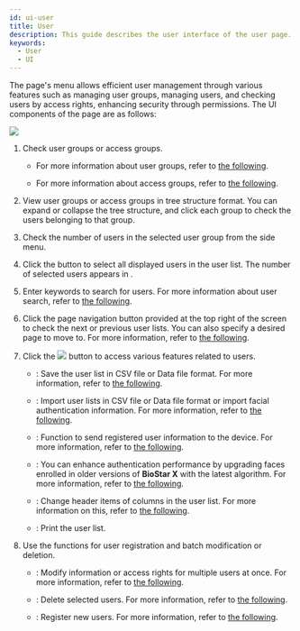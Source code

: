 ```yaml
---
id: ui-user
title: User
description: This guide describes the user interface of the user page.
keywords:
  - User
  - UI
---
```


The <Cmd sid='shell.header.user' /> page's <Cmd sid='team.sidebar.user' /> menu allows efficient user management through various features such as managing user groups, managing users, and checking users by access rights, enhancing security through permissions. The UI components of the <Cmd sid='shell.header.user' /> page are as follows:

<Image src='/img/biostarx-ui-user.png' className='none' />

<Calloutlists>

1. Check user groups or access groups.

   * For more information about user groups, refer to [the following](user-group-manage).

   * For more information about access groups, refer to [the following](view-user-by-access).

2. View user groups or access groups in tree structure format. You can expand or collapse the tree structure, and click each group to check the users belonging to that group.

3. Check the number of users in the selected user group from the side menu.

4. Click the <Cmd sid='common.selectAll' /> button to select all displayed users in the user list. The number of selected users appears in <Cmd sid='team.user.selected' />.

5. Enter keywords to search for users. For more information about user search, refer to [the following](view-users#user-search).

6. Click the page navigation button provided at the top right of the screen to check the next or previous user lists. You can also specify a desired page to move to. For more information, refer to [the following](view-users#select-view-options).

7. Click the <Image src='/img/menus/ico-more-white.svg' ico alone /> button to access various features related to users.

   * <Cmd sid='team.menu.export.title' />: Save the user list in CSV file or Data file format. For more information, refer to [the following](export-import-user-info).

   * <Cmd sid='team.menu.import.title' />: Import user lists in CSV file or Data file format or import facial authentication information. For more information, refer to [the following](export-import-user-info).

   * <Cmd sid='team.menu.transferToDevice' />: Function to send registered user information to the device. For more information, refer to [the following](transfer-user-info-to-device).

   * <Cmd sid='team.menu.faceMigration' />: You can enhance authentication performance by upgrading faces enrolled in older versions of **BioStar X** with the latest algorithm. For more information, refer to [the following](migration-face).

   * <Cmd sid='team.menu.columnLayout' />: Change header items of columns in the user list. For more information on this, refer to [the following](view-users#user-list-column-settings).

   * <Cmd sid='team.menu.print' />: Print the user list.

8. Use the functions for user registration and batch modification or deletion.

   * <Cmd sid='common.batchEdit' />: Modify information or access rights for multiple users at once. For more information, refer to [the following](edit-user#user-information-collective-modification).

   * <Cmd sid='common.delete' />: Delete selected users. For more information, refer to [the following](delete-user).

   * <Cmd sid='team.user.newUser' />: Register new users. For more information, refer to [the following](add-user).

</Calloutlists>
